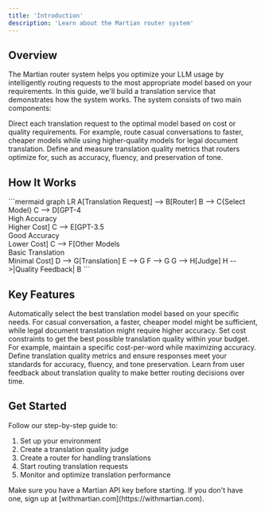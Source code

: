 ```yaml
---
title: 'Introduction'
description: 'Learn about the Martian router system'
---
```


## Overview
The Martian router system helps you optimize your LLM usage by intelligently routing requests to the most appropriate model based on your requirements. In this guide, we'll build a translation service that demonstrates how the system works. The system consists of two main components:

<CardGroup cols={2}>
  <Card title="Routers" icon="route">
    Direct each translation request to the optimal model based on cost or quality requirements. For example, route casual conversations to faster, cheaper models while using higher-quality models for legal document translation.
  </Card>
  <Card title="Judges" icon="gavel">
    Define and measure translation quality metrics that routers optimize for, such as accuracy, fluency, and preservation of tone.
  </Card>
</CardGroup>

## How It Works
<Frame>
  ```mermaid
  graph LR
    A[Translation Request] --> B[Router]
    B --> C{Select Model}
    C --> D[GPT-4<br/>High Accuracy<br/>Higher Cost]
    C --> E[GPT-3.5<br/>Good Accuracy<br/>Lower Cost]
    C --> F[Other Models<br/>Basic Translation<br/>Minimal Cost]
    D --> G[Translation]
    E --> G
    F --> G
    G --> H[Judge]
    H -->|Quality Feedback| B
  ```
</Frame>

## Key Features
<AccordionGroup>
  <Accordion title="Intelligent Routing">
    Automatically select the best translation model based on your specific needs. For casual conversation, a faster, cheaper model might be sufficient, while legal document translation might require higher accuracy.
  </Accordion>
  <Accordion title="Cost Optimization">
    Set cost constraints to get the best possible translation quality within your budget. For example, maintain a specific cost-per-word while maximizing accuracy.
  </Accordion>
  <Accordion title="Quality Control">
    Define translation quality metrics and ensure responses meet your standards for accuracy, fluency, and tone preservation.
  </Accordion>
  <Accordion title="Continuous Improvement">
    Learn from user feedback about translation quality to make better routing decisions over time.
  </Accordion>
</AccordionGroup>

## Get Started
Follow our step-by-step guide to:
1. Set up your environment
2. Create a translation quality judge
3. Create a router for handling translations
4. Start routing translation requests
5. Monitor and optimize translation performance

<Note>
  Make sure you have a Martian API key before starting. If you don't have one, sign up at [withmartian.com](https://withmartian.com).
</Note>